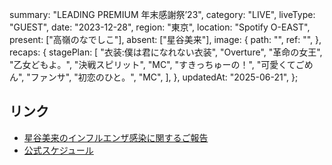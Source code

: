   summary: "LEADING PREMIUM 年末感謝祭’23",
  category: "LIVE",
  liveType: "GUEST",
  date: "2023-12-28",
  region: "東京",
  location: "Spotify O-EAST",
  present: ["高嶺のなでしこ"],
  absent: ["星谷美来"],
  image: {
    path: "",
    ref: "",
  },
  recaps: {
    stagePlan: [
      "衣装:僕は君になれない衣装",
      "Overture",
      "革命の女王",
      "乙女どもよ。",
      "決戦スピリット",
      "MC",
      "すきっちゅーの！",
      "可愛くてごめん",
      "ファンサ",
      "初恋のひと。",
      "MC",
    ],
  },
  updatedAt: "2025-06-21",
};

## リンク

- [星谷美来のインフルエンザ感染に関するご報告](https://takanenonadeshiko.jp/?p=1643)
- [公式スケジュール](https://takanenonadeshiko.jp/?p=1564)
